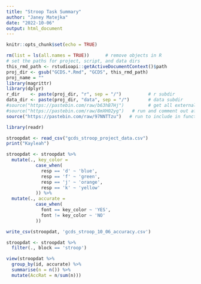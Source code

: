 ```yaml
---
title: "Stroop Task Summary"
author: "Janey Matejka"
date: "2022-10-06"
output: html_document
---
```

```r
knitr::opts_chunk$set(echo = TRUE)
```

```r
rm(list = ls(all.names = TRUE))      # remove objects in R
# set the paths for project, script, and data dirs
this_rmd_path <- rstudioapi::getActiveDocumentContext()$path
proj_dir <- gsub("GCDS.*.Rmd", "GCDS", this_rmd_path)
proj_name = ""
library(magrittr)
library(dplyr)
r_dir    <- paste(proj_dir, "r", sep = "/")          # r subdir
data_dir <- paste(proj_dir, "data", sep = "/")       # data subdir
#source("https://pastebin.com/raw/b63hB7Hj")         # get all externals
#source("https://pastebin.com/raw/8mXH02yg")   # run and comment out after knitting
source("https://pastebin.com/raw/97NNTTzu")   # run to include in function definitions 
```

```r
library(readr)
```

```r
stroopdat <- read_csv("gcds_stroop_project_data.csv")
print("Kayleah")
```

```r
stroopdat <- stroopdat %>%
  mutate(., key_color =
           case_when(
             resp == 'd' ~ 'blue',
             resp == 'f' ~ 'green', 
             resp == 'j' ~ 'orange',
             resp == 'k' ~ 'yellow'
           )) %>%
  mutate(., accurate =
           case_when(
             font == key_color ~ 'YES', 
             font != key_color ~ 'NO'
           ))
```

```r
write_csv(stroopdat, 'gcds_stroop_10_06_accuracy.csv')
```

```r
stroopdat <- stroopdat %>%
  filter(., block == 'stroop')
```

```r
view(stroopdat %>%
  group_by(id, accurate) %>%
  summarise(n = n()) %>%
  mutate(AccRat = n/sum(n)))
```
